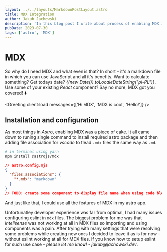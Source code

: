 ```yaml
---
layout: ../../layouts/MarkdownPostLayout.astro
title: MDX Integration
author: Jakub Jachowski
description: 'In this blog post I write about process of enabling MDX in Astro'
pubDate: 2023-07-30
tags: ['astro', 'MDX']
---
```



# MDX

So why do I need MDX and what even is that? In short - it's a markdown file in which you can use JavaScript and all it's benefits. Want to calculate something? Get todays date? _{(new Date()).toLocaleDateString("pl-PL")}_. Use some of your existing _React_ component? Say no more, MDX got you covered! ⬇️

<Greeting client:load messages={['Hi MDX', 'MDX is cool', 'Hello!']} />

## Installation and configuration

As most things in _Astro_, enabling MDX was a piece of cake. It all came down to runing single command to install required astro package and then adding file association for _vscode_ to tread `.mdx` files the same way as `.md`.

```zsh
# in terminal using yarn
npm install @astrojs/mdx
```

```json
// astro.config.mjs
{
  "files.associations": {
    "*.mdx": "markdown"
  }
}
// TODO: create some component to display file name when using code block 🥲
```

And just like that, I could use all the features of MDX in my astro app.

Unfortunatley developer experience was far from optimal, I had many issues configuring eslint in `mdx` files. The biggest problem for me was that _intelisense_ was not working at all in MDX files so importing and using components was a pain. After trying with many settings that were resolving some problems while creating new ones I decided to leave it as is for now - without eslint working at all for MDX files. If you know how to setup eslint for such use case - _please let me know! - jakub@jachowski.dev_.
